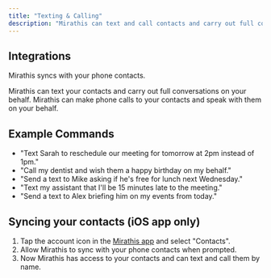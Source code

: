 ```yaml
---
title: "Texting & Calling"
description: "Mirathis can text and call contacts and carry out full conversations on your behalf"
---
```


## Integrations

Mirathis syncs with your phone contacts.

<Card title="Texting" icon="message" iconType="sharp-solid" color="#000000" horizontal>
  Mirathis can text your contacts and carry out full conversations on your behalf.
</Card>

<Card title="Calling" icon="phone" iconType="duotone" color="#000000" horizontal>
  Mirathis can make phone calls to your contacts and speak with them on your behalf.
</Card>

## Example Commands

- "Text Sarah to reschedule our meeting for tomorrow at 2pm instead of 1pm."
- "Call my dentist and wish them a happy birthday on my behalf."
- "Send a text to Mike asking if he's free for lunch next Wednesday."
- "Text my assistant that I'll be 15 minutes late to the meeting."
- "Send a text to Alex briefing him on my events from today."

## Syncing your contacts (iOS app only)

1. Tap the account icon in the [Mirathis app](https://mirathis.app) and select "Contacts".
2. Allow Mirathis to sync with your phone contacts when prompted.
3. Now Mirathis has access to your contacts and can text and call them by name.